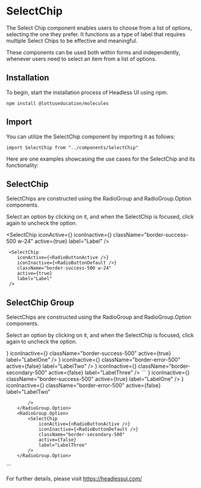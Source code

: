 
<Meta title="MDX|SelectChip" component={SelectChip} />

# SelectChip

The Select Chip component enables users to choose from a list of options, selecting the one they prefer. It functions as a type of label that requires multiple Select Chips to be effective and meaningful.

These components can be used both within forms and independently, whenever users need to select an item from a list of options.

## Installation

To begin, start the installation process of Headless UI using npm.

`npm install @lottuseducation/molecules`

## Import

You can utilize the SelectChip component by importing it as follows:

`import SelectChip from "../components/SelectChip"`

Here are one examples showcasing the use cases for the SelectChip and its functionality:

## SelectChip

SelectChips are constructed using the RadioGroup and RadioGroup.Option components.

Select an option by clicking on it, and when the SelectChip is focused, click again to uncheck the option.

 <SelectChip
            iconActive={<RadioButtonActive />}
            iconInactive={<RadioButtonDefault />}
            className="border-success-500 w-24"
            active={true}
            label="Label"
        />
```
 <SelectChip
    iconActive={<RadioButtonActive />}
    iconInactive={<RadioButtonDefault />}
    className="border-success-500 w-24"
    active={true}
    label="Label"
 />
``` 

## SelectChip Group

SelectChips are constructed using the RadioGroup and RadioGroup.Option components.

Select an option by clicking on it, and when the SelectChip is focused, click again to uncheck the option.

<RadioGroup className="grid gap-3 w-1">
    <RadioGroup.Option value="">
        <SelectChip
            iconActive={<RadioButtonActive />}
            iconInactive={<RadioButtonDefault />}
            className="border-success-500"
            active={true}
            label="LabelOne"
        />
    </RadioGroup.Option>
    <RadioGroup.Option>
        <SelectChip
            iconActive={<RadioButtonActive />}
            iconInactive={<RadioButtonDefault />}
            className="border-error-500"
            active={false}
            label="LabelTwo"
        />
    </RadioGroup.Option>
    <RadioGroup.Option>
        <SelectChip
            iconActive={<RadioButtonActive />}
            iconInactive={<RadioButtonDefault />}
            className="border-secondary-500"
            active={false}
            label="LabelThree"
        />
    </RadioGroup.Option>
</RadioGroup>
```
<RadioGroup">
        <RadioGroup.Option value="">
            <SelectChip
                iconActive={<RadioButtonActive />}
                iconInactive={<RadioButtonDefault />}
                className="border-success-500"
                active={true}
                label="LabelOne"
            />
        </RadioGroup.Option>
        <RadioGroup.Option>
            <SelectChip
                iconActive={<RadioButtonActive />}
                iconInactive={<RadioButtonDefault />}
                className="border-error-500"
                active={false}
                label="LabelTwo"

            />
        </RadioGroup.Option>
        <RadioGroup.Option>
            <SelectChip
                iconActive={<RadioButtonActive />}
                iconInactive={<RadioButtonDefault />}
                className="border-secondary-500"
                active={false}
                label="LabelThree"
            />
        </RadioGroup.Option>
</RadioGroup>
``` 

For further details, please visit <a className="cursor-pointer" href="https://headlessui.com/" target="_blank">https://headlessui.com/</a>
